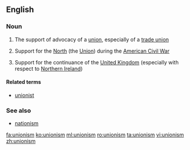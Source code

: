 ==English==

===Noun===
{{wikipedia}}
{{en-noun|~}}

# The support of advocacy of a [[union]], especially of a [[trade union]]
# {{context|often|capitalised|lang=en}} Support for the [[North]] (the [[Union]]) during the [[American Civil War]]
# {{context|often|capitalised|lang=en}} Support for the continuance of the [[United Kingdom]] (especially with respect to [[Northern Ireland]])

====Related terms====
* [[unionist]]

===See also===
* [[nationism]]

[[fa:unionism]]
[[ko:unionism]]
[[ml:unionism]]
[[ro:unionism]]
[[ta:unionism]]
[[vi:unionism]]
[[zh:unionism]]
